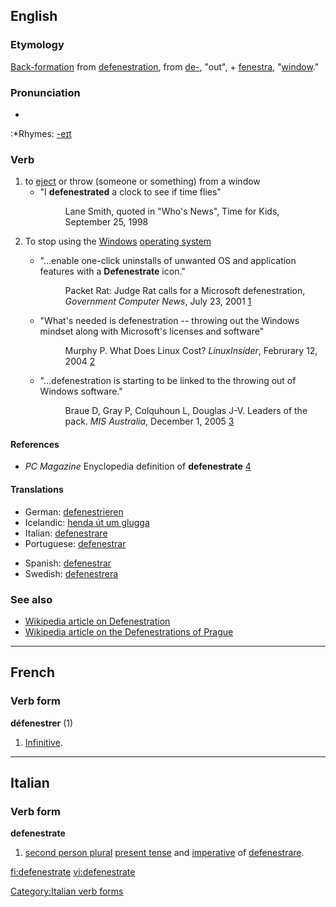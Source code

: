 {{was wotd|2006|February|28}}
==English==

===Etymology===
[[back-formation|Back-formation]] from [[defenestration]], from {{L.}} [[de-]], "out", + [[fenestra]], "[[window]]."

===Pronunciation===
*{{IPA|/dəˈfɛnɪstɹeɪt/}}
:*Rhymes: [[Rhymes:English:-eɪt|-eɪt]]

===Verb===
{{en-verb|defenestrat|ing}}

# to [[eject]] or throw (someone or something) from a window
#* "I '''defenestrated''' a clock to see if time flies"
#*: Lane Smith, quoted in "Who's News", Time for Kids, September 25, 1998
# {{context|computing|jocular|slang}} To stop using the [[Windows]] [[operating system]]
#* "...enable one-click uninstalls of unwanted OS and application features with a '''Defenestrate''' icon."
#*: Packet Rat: Judge Rat calls for a Microsoft defenestration, ''Government Computer News'', July 23, 2001 [http://www.gcn.com/print/vol20_no20a/4695-1.html]
#* "What's needed is defenestration -- throwing out the Windows mindset along with Microsoft's licenses and software"
#*: Murphy P. What Does Linux Cost? ''LinuxInsider'', Februrary 12, 2004 [http://www.linuxinsider.com/story/32844.html]
#* "...defenestration is starting to be linked to the throwing out of Windows software."
#*: Braue D, Gray P, Colquhoun L, Douglas J-V. Leaders of the pack. ''MIS Australia'', December 1, 2005 [http://www.misweb.com/magarticle.asp?doc_id=25322&rgid=2&listed_months=0]

====References====
* ''PC Magazine'' Enyclopedia definition of '''defenestrate''' [http://www.pcmag.com/encyclopedia_term/0,2542,t=defenestrate&i=56449,00.asp]

====Translations====
{{trans-top|eject from a window}}
*German: [[defenestrieren]]
*Icelandic: [[henda út um glugga]]
*Italian: [[defenestrare]]
*Portuguese: [[defenestrar]]
{{trans-mid}}
*Spanish: [[defenestrar]]
*Swedish: [[defenestrera]]
{{trans-bottom}}

===See also===
* [[Wikipedia:Defenestration|Wikipedia article on Defenestration]]
* [[Wikipedia:Defenestrations of Prague|Wikipedia article on the Defenestrations of Prague]]

----

==French==

===Verb form===
'''défenestrer''' (1)

# [[Infinitive]].

----

==Italian==

===Verb form===
'''defenestrate'''

# [[second person plural]] [[present tense]] and [[imperative]] of [[defenestrare]].

[[Category:Italian verb forms]]

[[fi:defenestrate]]
[[vi:defenestrate]]
